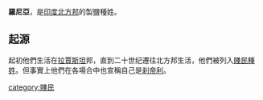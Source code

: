 {{Unreferenced|time=2022-01-05T03:18:51+00:00}}
'''羅尼亞'''，是[[印度|印度]][[北方邦|北方邦]]的製鹽種姓。

==起源==
起初他們生活在[[拉賈斯坦|拉賈斯坦]]邦，直到二十世纪遷往北方邦生活，他們被列入[[賤民|賤民]][[種姓|種姓]]。但事實上他們在各場合中也宣稱自己是[[刹帝利|刹帝利]]。{{cn}}

[[category:賤民|category:賤民]]